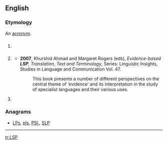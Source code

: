 ==English==
{{wikipedia|dab=LSP}}

===Etymology===
An [[acronym]].

==={{acronym}}===
{{en-acronym}}

# {{programming}} {{acronym of|w:Liskov substitution principle|Liskov substitution principle}}
# {{linguistics}} {{acronym of|w:Language for specific purposes|Language for specific purposes}}
#* '''2007''', Khurshid Ahmad and Margaret Rogers (eds), ''Evidence-based '''LSP''', Translation, Text and Terminology'', Series: Linguistic Insights, Studies in Language and Communication  Vol. 47.
#*: This book presents a number of different perspectives on the central theme of ‘evidence’ and its interpretation in the study of specialist languages and their various uses.
# {{physics}} {{acronym of|lightest [[supersymmetric]] particle/partner}}

===Anagrams===
* [[LPs#English|LPs]], [[pls#English|pls]], [[PSl.#English|PSl.]], [[SLP#English|SLP]]

----

[[tr:LSP]]